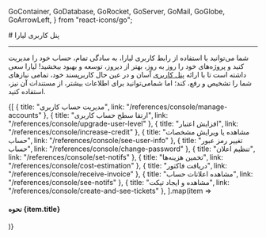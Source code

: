 
  GoContainer,
  GoDatabase,
  GoRocket,
  GoServer,
  GoMail,
  GoGlobe,
  GoArrowLeft,
} from "react-icons/go";


<Layout>
<Head>
<title>مستندات پنل کاربری لیارا</title>
<meta property="og:title" content="مستندات خدمات رایانش ابری لیارا" />
<meta property="og:description" content="مستندات مربوط به آشنایی با پنل کاربری لیارا"  />
<meta property="og:image" content="https://files.liara.ir/liara/logos/liara-poster.jpg" />
</Head>
# پنل کاربری لیارا
<hr className="mb-2" />

شما می‌توانید با استفاده از رابط کاربری لیارا، به سادگی تمام، حساب خود را مدیریت کنید و پروژه‌های خود را روز به روز، بهتر از دیروز، توسعه و بهبود ببخشید!
لیارا سعی داشته است تا با ارائه <a href="https://console.liara.ir" className="text-[#2196f3] ">پنل کاربری</a> آسان و در عین حال کاربرپسند خود، تمامی نیازهای شما را تشخیص و رفع، کند؛ اما شما‌می‌توانید برای اطلاعات بیشتر، از مستندات آن نیز، استفاده کنید. 
<Section id="also-read" title="در ادامه، بخوانید:" />

<div className="grid md:grid-cols-2 gap-4">
            {[
      {
        title: "مدیریت حساب کاربری",
        link: "/references/console/manage-accounts"
      },
      {
        title: "ارتقا سطح حساب کاربری",
        link: "/references/console/upgrade-user-level"
      },
      {
        title: "افزایش اعتبار",
        link: "/references/console/increase-credit"
      },
      {
        title: "مشاهده یا ویرایش مشخصات حساب",
        link: "/references/console/see-user-info"
      },
      {
        title: "تغییر رمز عبور حساب",
        link: "/references/console/change-password"
      },
      {
        title: "تنظیم اعلان",
        link: "/references/console/set-notifs"
      },
      {
        title: "تخمین هزینه‌ها",
        link: "/references/console/cost-estimation"
      },
      {
        title: "دریافت فاکتور",
        link: "/references/console/receive-invoice"
      },
      {
        title: "مشاهده اعلانات حساب",
        link: "/references/console/see-notifs"
      },
      {
        title: "مشاهده و ایجاد تیکت",
        link: "/references/console/create-and-see-tickets"
      },
  ].map(item =>
              <Link href={item.link}>
                <Card className="flex cursor-pointer w-full items-center justify-between">
                  <div className="flex items-center gap-3">
                    <h4>
                      نحوه {item.title}
                    </h4>
                  </div>
                  <GoArrowLeft className="ml-1" />
                </Card>
              </Link>
            )}
          </div>

<br />

</Layout>